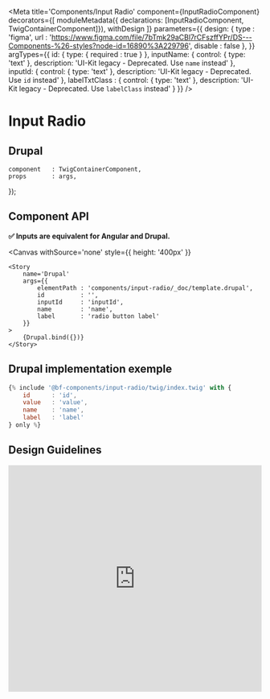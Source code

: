 
<Meta
    title='Components/Input Radio'
    component={InputRadioComponent}
    decorators={[
        moduleMetadata({ declarations: [InputRadioComponent, TwigContainerComponent]}),
        withDesign
    ]}
    parameters={{
        design: {
            type    : 'figma',
            url     : 'https://www.figma.com/file/7bTmk29aCBl7rCFszffYPr/DS---Components-%26-styles?node-id=16890%3A229796',
            disable : false
        },
    }}
    argTypes={{
        id: {
            type: { required : true }
        },
        inputName: {
            control: { type: 'text' },
            description: 'UI-Kit legacy - Deprecated. Use `name` instead'
        },
        inputId: {
            control: { type: 'text' },
            description: 'UI-Kit legacy - Deprecated. Use `id` instead'
        },
        labelTxtClass : {
            control: { type: 'text' },
            description: 'UI-Kit legacy - Deprecated. Use `labelClass` instead'
        }
    }}
/>

# Input Radio


## Drupal

    component   : TwigContainerComponent,
    props       : args,
});

## Component API

**✅ Inputs are equivalent for Angular and Drupal.**

<Props of={InputRadioComponent} />

<Canvas
    withSource='none'
    style={{ height: '400px' }}
>
    <Story
        name='Drupal'
        args={{
            elementPath : 'components/input-radio/_doc/template.drupal',
            id          : '',
            inputId     : 'inputId',
            name        : 'name',
            label       : 'radio button label'
        }}
    >
        {Drupal.bind({})}
    </Story>
</Canvas>


## Drupal implementation exemple

```jsx
{% include '@bf-components/input-radio/twig/index.twig' with {
    id      : 'id',
    value   : 'value',
    name    : 'name',
    label   : 'label'
} only %}
```


## Design Guidelines

<iframe width='100%' height='450' src='https://www.figma.com/embed?embed_host=share&url=https%3A%2F%2Fwww.figma.com%2Ffile%2F7bTmk29aCBl7rCFszffYPr%2FDS---Components-%2526-styles%3Fnode-id%3D16890%253A229796' frameBorder='0' allowFullScreen></iframe>